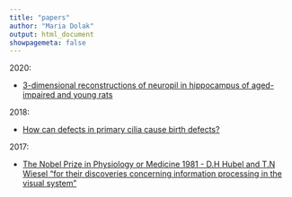 ```yaml
---
title: "papers"
author: "Maria Dolak"
output: html_document
showpagemeta: false
---
```

2020:

- [3-dimensional reconstructions of neuropil in hippocampus of aged-impaired and young rats](/finalneu.pdf)

2018:

- [How can defects in primary cilia cause birth defects?](/cilia.pdf)

2017:

- [The Nobel Prize in Physiology or Medicine 1981 - D.H Hubel and T.N Wiesel "for their discoveries concerning information processing in the visual system"](/hubel_wiesel.pdf)